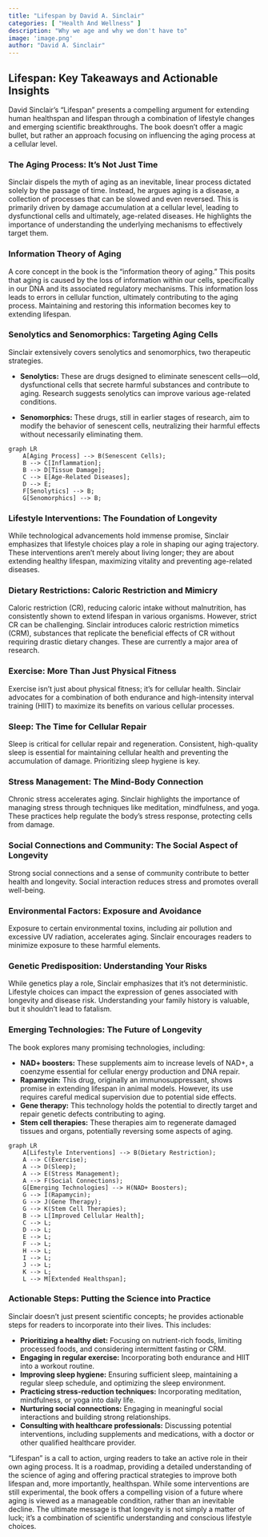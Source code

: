 ```yaml
---
title: "Lifespan by David A. Sinclair"
categories: [ "Health And Wellness" ]
description: "Why we age and why we don't have to"
image: 'image.png'
author: "David A. Sinclair"
---
```

## Lifespan: Key Takeaways and Actionable Insights

David Sinclair's "Lifespan" presents a compelling argument for extending human healthspan and lifespan through a combination of lifestyle changes and emerging scientific breakthroughs. The book doesn't offer a magic bullet, but rather an approach focusing on influencing the aging process at a cellular level.

### The Aging Process: It's Not Just Time

Sinclair dispels the myth of aging as an inevitable, linear process dictated solely by the passage of time.  Instead, he argues aging is a disease, a collection of processes that can be slowed and even reversed. This is primarily driven by damage accumulation at a cellular level, leading to dysfunctional cells and ultimately, age-related diseases.  He highlights the importance of understanding the underlying mechanisms to effectively target them.

###  Information Theory of Aging

A core concept in the book is the "information theory of aging."  This posits that aging is caused by the loss of information within our cells, specifically in our DNA and its associated regulatory mechanisms.  This information loss leads to errors in cellular function, ultimately contributing to the aging process.  Maintaining and restoring this information becomes key to extending lifespan.

###  Senolytics and Senomorphics: Targeting Aging Cells

Sinclair extensively covers senolytics and senomorphics, two therapeutic strategies.

* **Senolytics:** These are drugs designed to eliminate senescent cells—old, dysfunctional cells that secrete harmful substances and contribute to aging. Research suggests senolytics can improve various age-related conditions.

* **Senomorphics:** These drugs, still in earlier stages of research, aim to modify the behavior of senescent cells, neutralizing their harmful effects without necessarily eliminating them.


```mermaid
graph LR
    A[Aging Process] --> B(Senescent Cells);
    B --> C[Inflammation];
    B --> D[Tissue Damage];
    C --> E[Age-Related Diseases];
    D --> E;
    F[Senolytics] --> B;
    G[Senomorphics] --> B;
```

###  Lifestyle Interventions: The Foundation of Longevity

While technological advancements hold immense promise, Sinclair emphasizes that lifestyle choices play a role in shaping our aging trajectory.  These interventions aren't merely about living longer; they are about extending healthy lifespan, maximizing vitality and preventing age-related diseases.

###  Dietary Restrictions: Caloric Restriction and Mimicry

Caloric restriction (CR), reducing caloric intake without malnutrition, has consistently shown to extend lifespan in various organisms.  However, strict CR can be challenging.  Sinclair introduces caloric restriction mimetics (CRM), substances that replicate the beneficial effects of CR without requiring drastic dietary changes.  These are currently a major area of research.


###  Exercise:  More Than Just Physical Fitness

Exercise isn't just about physical fitness; it's for cellular health. Sinclair advocates for a combination of both endurance and high-intensity interval training (HIIT) to maximize its benefits on various cellular processes.


###  Sleep: The Time for Cellular Repair

Sleep is critical for cellular repair and regeneration.  Consistent, high-quality sleep is essential for maintaining cellular health and preventing the accumulation of damage.  Prioritizing sleep hygiene is key.


###  Stress Management:  The Mind-Body Connection

Chronic stress accelerates aging.  Sinclair highlights the importance of managing stress through techniques like meditation, mindfulness, and yoga.  These practices help regulate the body's stress response, protecting cells from damage.


###  Social Connections and Community: The Social Aspect of Longevity

Strong social connections and a sense of community contribute to better health and longevity. Social interaction reduces stress and promotes overall well-being.


###  Environmental Factors:  Exposure and Avoidance

Exposure to certain environmental toxins, including air pollution and excessive UV radiation, accelerates aging.  Sinclair encourages readers to minimize exposure to these harmful elements.


###  Genetic Predisposition:  Understanding Your Risks

While genetics play a role, Sinclair emphasizes that it's not deterministic. Lifestyle choices can impact the expression of genes associated with longevity and disease risk. Understanding your family history is valuable, but it shouldn't lead to fatalism.


###  Emerging Technologies:  The Future of Longevity

The book explores many promising technologies, including:

* **NAD+ boosters:** These supplements aim to increase levels of NAD+, a coenzyme essential for cellular energy production and DNA repair.
* **Rapamycin:** This drug, originally an immunosuppressant, shows promise in extending lifespan in animal models.  However, its use requires careful medical supervision due to potential side effects.
* **Gene therapy:**  This technology holds the potential to directly target and repair genetic defects contributing to aging.
* **Stem cell therapies:** These therapies aim to regenerate damaged tissues and organs, potentially reversing some aspects of aging.


```mermaid
graph LR
    A[Lifestyle Interventions] --> B(Dietary Restriction);
    A --> C(Exercise);
    A --> D(Sleep);
    A --> E(Stress Management);
    A --> F(Social Connections);
    G[Emerging Technologies] --> H(NAD+ Boosters);
    G --> I(Rapamycin);
    G --> J(Gene Therapy);
    G --> K(Stem Cell Therapies);
    B --> L[Improved Cellular Health];
    C --> L;
    D --> L;
    E --> L;
    F --> L;
    H --> L;
    I --> L;
    J --> L;
    K --> L;
    L --> M[Extended Healthspan];

```

###  Actionable Steps:  Putting the Science into Practice

Sinclair doesn't just present scientific concepts; he provides actionable steps for readers to incorporate into their lives. This includes:

* **Prioritizing a healthy diet:** Focusing on nutrient-rich foods, limiting processed foods, and considering intermittent fasting or CRM.
* **Engaging in regular exercise:** Incorporating both endurance and HIIT into a workout routine.
* **Improving sleep hygiene:** Ensuring sufficient sleep, maintaining a regular sleep schedule, and optimizing the sleep environment.
* **Practicing stress-reduction techniques:**  Incorporating meditation, mindfulness, or yoga into daily life.
* **Nurturing social connections:** Engaging in meaningful social interactions and building strong relationships.
* **Consulting with healthcare professionals:** Discussing potential interventions, including supplements and medications, with a doctor or other qualified healthcare provider.


"Lifespan" is a call to action, urging readers to take an active role in their own aging process.  It is a roadmap, providing a detailed understanding of the science of aging and offering practical strategies to improve both lifespan and, more importantly, healthspan.  While some interventions are still experimental, the book offers a compelling vision of a future where aging is viewed as a manageable condition, rather than an inevitable decline. The ultimate message is that longevity is not simply a matter of luck; it's a combination of scientific understanding and conscious lifestyle choices.

